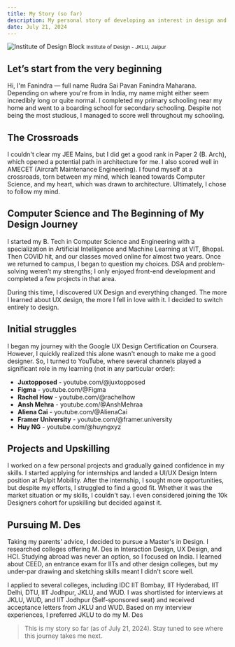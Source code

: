 ```yaml
---
title: My Story (so far)
description: My personal story of developing an interest in design and transitioning from B. Tech in Computer Science to M. Des in Interaction Design
date: July 21, 2024
---
```



![Institute of Design Block](/images/iod_block.jpg)
<small>Institute of Design - JKLU, Jaipur</small>

## Let’s start from the very beginning

Hi, I'm Fanindra — full name Rudra Sai Pavan Fanindra Maharana. Depending on where you're from in India, my name might either seem incredibly long or quite normal. I completed my primary schooling near my home and went to a boarding school for secondary schooling. Despite not being the most studious, I managed to score well throughout my schooling.

## The Crossroads

I couldn't clear my JEE Mains, but I did get a good rank in Paper 2 (B. Arch), which opened a potential path in architecture for me. I also scored well in AMECET (Aircraft Maintenance Engineering). I found myself at a crossroads, torn between my mind, which leaned towards Computer Science, and my heart, which was drawn to architecture. Ultimately, I chose to follow my mind.

## Computer Science and The Beginning of My Design Journey

I started my B. Tech in Computer Science and Engineering with a specialization in Artificial Intelligence and Machine Learning at VIT, Bhopal. Then COVID hit, and our classes moved online for almost two years. Once we returned to campus, I began to question my choices. DSA and problem-solving weren’t my strengths; I only enjoyed front-end development and completed a few projects in that area.

During this time, I discovered UX Design and everything changed. The more I learned about UX design, the more I fell in love with it. I decided to switch entirely to design.


## Initial struggles

I began my journey with the Google UX Design Certification on Coursera. However, I quickly realized this alone wasn't enough to make me a good designer. So, I turned to YouTube, where several channels played a significant role in my learning (not in any particular order):

- **Juxtopposed** - <Link href="https://www.youtube.com/@juxtopposed" external>youtube.com/@juxtopposed</Link> 
- **Figma** - <Link href="https://www.youtube.com/@Figma" external>youtube.com/@Figma</Link> 
- **Rachel How** - <Link href="https://www.youtube.com/@rachelhow" external>youtube.com/@rachelhow</Link> 
- **Ansh Mehra** - <Link href="https://www.youtube.com/@AnshMehraa" external>youtube.com/@AnshMehraa</Link> 
- **Aliena Cai** - <Link href="https://www.youtube.com/@AlienaCai" external>youtube.com/@AlienaCai</Link>
- **Framer University** - <Link href="https://www.youtube.com/@framer.university" external>youtube.com/@framer.university</Link> 
- **Huy NG** - <Link href="https://www.youtube.com/@huyngxyz" external>youtube.com/@huyngxyz</Link> 



## Projects and Upskilling

I worked on a few personal projects and gradually gained confidence in my skills. I started applying for internships and landed a UI/UX Design Intern position at Pulpit Mobility. After the internship, I sought more opportunities, but despite my efforts, I struggled to find a good fit. Whether it was the market situation or my skills, I couldn't say. I even considered joining the 10k Designers cohort for upskilling but decided against it.

## Pursuing M. Des

Taking my parents' advice, I decided to pursue a Master's in Design. I researched colleges offering M. Des in Interaction Design, UX Design, and HCI. Studying abroad was never an option, so I focused on India. I learned about CEED, an entrance exam for IITs and other design colleges, but my under-par drawing and sketching skills meant I didn't score well.

I applied to several colleges, including IDC IIT Bombay, IIT Hyderabad, IIT Delhi, DTU, IIT Jodhpur, JKLU, and WUD. I was shortlisted for interviews at JKLU, WUD, and IIT Jodhpur (Self-sponsored seat) and received acceptance letters from JKLU and WUD. Based on my interview experiences, I preferred JKLU to do my M. Des

> This is my story so far (as of July 21, 2024). Stay tuned to see where this journey takes me next.